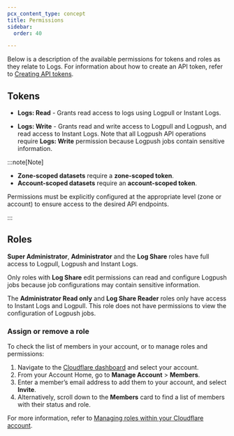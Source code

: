 ```yaml
---
pcx_content_type: concept
title: Permissions
sidebar:
  order: 40

---
```


Below is a description of the available permissions for tokens and roles as they relate to Logs. For information about how to create an API token, refer to [Creating API tokens](/fundamentals/api/get-started/create-token/).

## Tokens

- **Logs: Read** - Grants read access to logs using Logpull or Instant Logs.

- **Logs: Write** - Grants read and write access to Logpull and Logpush, and read access to Instant Logs. Note that all Logpush API operations require **Logs: Write** permission because Logpush jobs contain sensitive information.

:::note[Note]

- **Zone-scoped datasets** require a **zone-scoped token**.
- **Account-scoped datasets** require an **account-scoped token**.

Permissions must be explicitly configured at the appropriate level (zone or account) to ensure access to the desired API endpoints.

:::

## Roles

**Super Administrator**, **Administrator** and the **Log Share** roles have full access to Logpull, Logpush and Instant Logs.

Only roles with **Log Share** edit permissions can read and configure Logpush jobs because job configurations may contain sensitive information.

The **Administrator Read only** and **Log Share Reader** roles only have access to Instant Logs and Logpull. This role does not have permissions to view the configuration of Logpush jobs.

### Assign or remove a role

To check the list of members in your account, or to manage roles and permissions:

1. Navigate to the [Cloudflare dashboard](https://dash.cloudflare.com/login) and select your account.
2. From your Account Home, go to **Manage Account** > **Members**.
3. Enter a member’s email address to add them to your account, and select **Invite**.
4. Alternatively, scroll down to the **Members** card to find a list of members with their status and role.

For more information, refer to [Managing roles within your Cloudflare account](/fundamentals/manage-members/).

